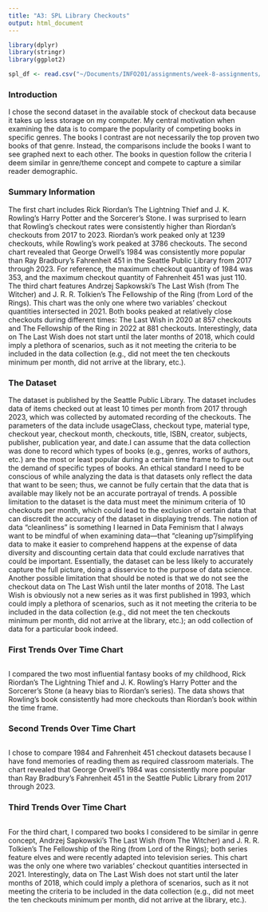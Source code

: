 ```yaml
---
title: "A3: SPL Library Checkouts"
output: html_document
---
```

```r
library(dplyr)
library(stringr)
library(ggplot2)

spl_df <- read.csv("~/Documents/INFO201/assignments/week-8-assignments/a3-spl-checkouts-jennysuk0616/INFO 201 A3 2017-2023-10-Checkouts-SPL-Data.csv")

```
### Introduction

I chose the second dataset in the available stock of checkout data because it takes up less storage on my computer. My central motivation when examining the data is to compare the popularity of competing books in specific genres. The books I contrast are not necessarily the top proven two books of that genre. Instead, the comparisons include the books I want to see graphed next to each other. The books in question follow the criteria I deem similar in genre/theme concept and compete to capture a similar reader demographic. 

### Summary Information

The first chart includes Rick Riordan’s The Lightning Thief and J. K. Rowling’s Harry Potter and the Sorcerer’s Stone. I was surprised to learn that Rowling’s checkout rates were consistently higher than Riordan’s checkouts from 2017 to 2023. Riordan’s work peaked only at 1239 checkouts, while Rowling’s work peaked at 3786 checkouts. The second chart revealed that George Orwell’s 1984 was consistently more popular than Ray Bradbury’s Fahrenheit 451 in the Seattle Public Library from 2017 through 2023. For reference, the maximum checkout quantity of 1984 was 353, and the maximum checkout quantity of Fahrenheit 451 was just 110. The third chart features Andrzej Sapkowski’s The Last Wish (from The Witcher) and J. R. R. Tolkien’s The Fellowship of the Ring (from Lord of the Rings). This chart was the only one where two variables’ checkout quantities intersected in 2021. Both books peaked at relatively close checkouts during different times: The Last Wish in 2020 at 857 checkouts and The Fellowship of the Ring in 2022 at 881 checkouts. Interestingly, data on The Last Wish does not start until the later months of 2018, which could imply a plethora of scenarios, such as it not meeting the criteria to be included in the data collection (e.g., did not meet the ten checkouts minimum per month, did not arrive at the library, etc.). 

### The Dataset

The dataset is published by the Seattle Public Library. The dataset includes data of items checked out at least 10 times per month from 2017 through 2023, which was collected by automated recording of the checkouts. The parameters of the data include usageClass, checkout type, material type, checkout year, checkout month, checkouts, title, ISBN, creator, subjects, publisher, publication year, and date.I can assume that the data collection was done to record which types of books (e.g., genres, works of authors, etc.) are the most or least popular during a certain time frame to figure out the demand of specific types of books. An ethical standard I need to be conscious of while analyzing the data is that datasets only reflect the data that want to be seen; thus, we cannot be fully certain that the data that is available may likely not be an accurate portrayal of trends. A possible limitation to the dataset is the data must meet the minimum criteria of 10 checkouts per month, which could lead to the exclusion of certain data that can discredit the accuracy of the dataset in displaying trends. The notion of data “cleanliness” is something I learned in Data Feminism that I always want to be mindful of when examining data—that “cleaning up”/simplifying data to make it easier to comprehend happens at the expense of data diversity and discounting certain data that could exclude narratives that could be important. Essentially, the dataset can be less likely to accurately capture the full picture, doing a disservice to the purpose of data science. Another possible limitation that should be noted is that we do not see the checkout data on The Last Wish until the later months of 2018. The Last Wish is obviously not a new series as it was first published in 1993, which could imply a plethora of scenarios, such as it not meeting the criteria to be included in the data collection (e.g., did not meet the ten checkouts minimum per month, did not arrive at the library, etc.); an odd collection of data for a particular book indeed. 

### First Trends Over Time Chart

```r
```

I compared the two most influential fantasy books of my childhood, Rick Riordan’s The Lightning Thief and J. K. Rowling’s Harry Potter and the Sorcerer’s Stone (a heavy bias to Riordan’s series). The data shows that Rowling’s book consistently had more checkouts than Riordan’s book within the time frame. 

### Second Trends Over Time Chart

```r
```

I chose to compare 1984 and Fahrenheit 451 checkout datasets because I have fond memories of reading them as required classroom materials. The chart revealed that George Orwell’s 1984 was consistently more popular than Ray Bradbury’s Fahrenheit 451 in the Seattle Public Library from 2017 through 2023.

### Third Trends Over Time Chart

```r
```

For the third chart, I compared two books I considered to be similar in genre concept, Andrzej Sapkowski’s The Last Wish (from The Witcher) and J. R. R. Tolkien’s The Fellowship of the Ring (from Lord of the Rings); both series feature elves and were recently adapted into television series. This chart was the only one where two variables’ checkout quantities intersected in 2021. Interestingly, data on The Last Wish does not start until the later months of 2018, which could imply a plethora of scenarios, such as it not meeting the criteria to be included in the data collection (e.g., did not meet the ten checkouts minimum per month, did not arrive at the library, etc.). 
